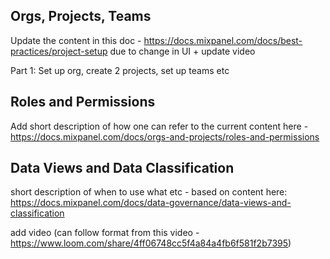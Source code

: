## Orgs, Projects, Teams
Update the content in this doc - https://docs.mixpanel.com/docs/best-practices/project-setup due to change in UI + update video

Part 1: Set up org, create 2 projects, set up teams etc


## Roles and Permissions
Add short description of how one can refer to the current content here - https://docs.mixpanel.com/docs/orgs-and-projects/roles-and-permissions

## Data Views and Data Classification
short description of when to use what etc - based on content here: https://docs.mixpanel.com/docs/data-governance/data-views-and-classification

add video (can follow format from this video - https://www.loom.com/share/4ff06748cc5f4a84a4fb6f581f2b7395)

